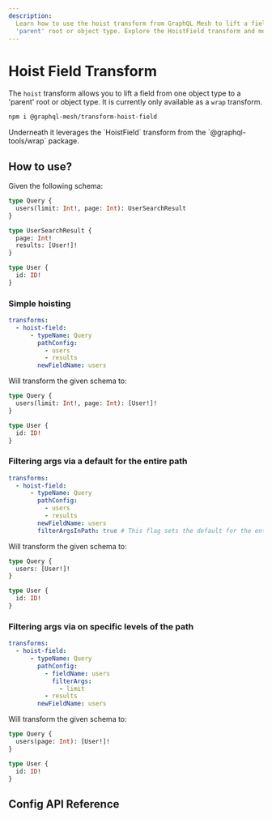 ```yaml
---
description:
  Learn how to use the hoist transform from GraphQL Mesh to lift a field from one object type to a
  'parent' root or object type. Explore the HoistField transform and more.
---
```



# Hoist Field Transform

The `hoist` transform allows you to lift a field from one object type to a 'parent' root or object
type. It is currently only available as a `wrap` transform.

```sh npm2yarn
npm i @graphql-mesh/transform-hoist-field
```

<Callout>
  Underneath it leverages the `HoistField` transform from the `@graphql-tools/wrap` package.
</Callout>

## How to use?

Given the following schema:

```graphql
type Query {
  users(limit: Int!, page: Int): UserSearchResult
}

type UserSearchResult {
  page: Int!
  results: [User!]!
}

type User {
  id: ID!
}
```

### Simple hoisting

```yaml filename=".meshrc.yaml"
transforms:
  - hoist-field:
      - typeName: Query
        pathConfig:
          - users
          - results
        newFieldName: users
```

Will transform the given schema to:

```graphql
type Query {
  users(limit: Int!, page: Int): [User!]!
}

type User {
  id: ID!
}
```

### Filtering args via a default for the entire path

```yaml filename=".meshrc.yaml"
transforms:
  - hoist-field:
      - typeName: Query
        pathConfig:
          - users
          - results
        newFieldName: users
        filterArgsInPath: true # This flag sets the default for the entire path
```

Will transform the given schema to:

```graphql
type Query {
  users: [User!]!
}

type User {
  id: ID!
}
```

### Filtering args via on specific levels of the path

```yaml filename=".meshrc.yaml"
transforms:
  - hoist-field:
      - typeName: Query
        pathConfig:
          - fieldName: users
            filterArgs:
              - limit
          - results
        newFieldName: users
```

Will transform the given schema to:

```graphql
type Query {
  users(page: Int): [User!]!
}

type User {
  id: ID!
}
```

## Config API Reference


<API />
